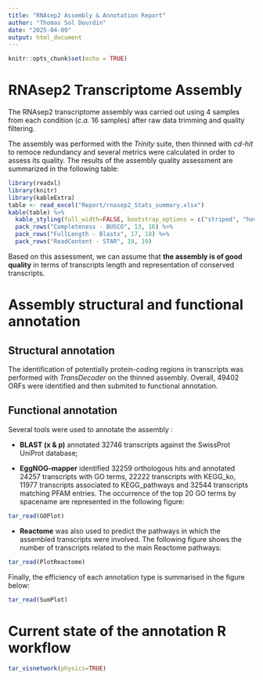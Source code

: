```yaml
---
title: "RNAsep2 Assembly & Annotation Report"
author: "Thomas Sol Dourdin"
date: "2025-04-09"
output: html_document
---
```


```r
knitr::opts_chunk$set(echo = TRUE)
```

# **RNAsep2 Transcriptome Assembly**

| The RNAsep2 transcriptome assembly was carried out using 4 samples from each condition (*c.a.* 16 samples) after raw data trimming and quality filtering.
The assembly was performed with the *Trinity* suite, then thinned with *cd-hit* to remoce redundancy and several metrics were calculated in order to assess its quality.
The results of the assembly quality assessment are summarized in the following table:


```r
library(readxl)
library(knitr)
library(kableExtra)
table <- read_excel("Report/rnasep2_Stats_summary.xlsx")
kable(table) %>%
  kable_styling(full_width=FALSE, bootstrap_options = c("striped", "hover", "condensed", "bordered")) %>%
  pack_rows("Completeness - BUSCO", 13, 16) %>%
  pack_rows("FullLength - Blastx", 17, 18) %>%
  pack_rows("ReadContent - STAR", 19, 19)
```

| Based on this assessment, we can assume that **the assembly is of good quality** in terms of transcripts length and representation of conserved transcripts.

# **Assembly structural and functional annotation**

## **Structural annotation**

The identification of potentially protein-coding regions in transcripts was performed with *TransDecoder* on the thinned assembly. Overall, 49402 ORFs were identified and then submited to functional annotation.


## **Functional annotation**
Several tools were used to annotate the assembly :

+ **BLAST (x & p)** annotated 32746 transcripts against the SwissProt UniProt database;

+ **EggNOG-mapper** identified 32259 orthologous hits and annotated 24257 transcripts with GO terms, 22222 transcripts with KEGG_ko, 11977 transcripts associated to KEGG_pathways and 32544 transcripts matching PFAM entries. The occurrence of the top 20 GO terms by spacename are represented in the following figure:

```r
tar_read(GOPlot)
```


+ **Reactome** was also used to predict the pathways in which the assembled transcripts were involved. The following figure shows the number of transcripts related to the main Reactome pathways:

```r
tar_read(PlotReactome)
```


Finally, the efficiency of each annotation type is summarised in the figure below:

```r
tar_read(SumPlot)
```


# **Current state of the annotation R workflow**

```r
tar_visnetwork(physics=TRUE)
```


